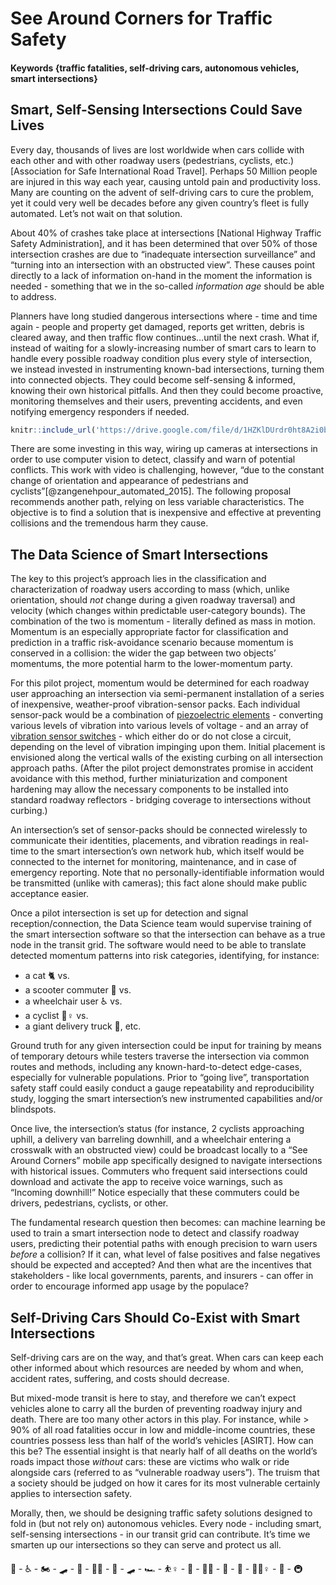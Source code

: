 # See Around Corners for Traffic Safety {#smart-intersections-could-save-lives}

#### Keywords {traffic fatalities, self-driving cars, autonomous vehicles, smart intersections}

## Smart, Self-Sensing Intersections Could Save Lives

Every day, thousands of lives are lost worldwide when cars collide with each other and with other roadway users (pedestrians, cyclists, etc.)[Association for Safe International Road Travel]. Perhaps 50 Million people are injured in this way each year, causing untold pain and productivity loss. Many are counting on the advent of self-driving cars to cure the problem, yet it could very well be decades before any given country's fleet is fully automated. Let's not wait on that solution.

About 40% of crashes take place at intersections [National Highway Traffic Safety Administration], and it has been determined that over 50% of those intersection crashes are due to "inadequate intersection surveillance" and "turning into an intersection with an obstructed view". These causes point directly to a lack of information on-hand in the moment the information is needed - something that we in the so-called *information age* should be able to address.

Planners have long studied dangerous intersections where - time and time again - people and property get damaged, reports get written, debris is cleared away, and then traffic flow continues...until the next crash. What if, instead of waiting for a slowly-increasing number of smart cars to learn to handle every possible roadway condition plus every style of intersection, we instead invested in instrumenting known-bad intersections, turning them into connected objects. They could become self-sensing & informed, knowing their own historical pitfalls. And then they could become proactive, monitoring themselves and their users, preventing accidents, and even notifying emergency responders if needed.

```r
knitr::include_url('https://drive.google.com/file/d/1HZKlDUrdr0ht8A2i0b5phq_jJmYjYLdX/preview')
```

There are some investing in this way, wiring up cameras at intersections in order to use computer vision to detect, classify and warn of potential conflicts. This work with video is challenging, however, "due to the constant change of orientation and appearance of pedestrians and cyclists"[@zangenehpour_automated_2015]. The following proposal recommends another path, relying on less variable characteristics. The objective is to find a solution that is inexpensive and effective at preventing collisions and the tremendous harm they cause.

## The Data Science of Smart Intersections

The key to this project's approach lies in the classification and characterization of roadway users according to mass (which, unlike orientation, should *not* change during a given roadway traversal) and velocity (which changes within predictable user-category bounds). The combination of the two is momentum - literally defined as mass in motion. Momentum is an especially appropriate factor for classification and prediction in a traffic risk-avoidance scenario because momentum is conserved in a collision: the wider the gap between two objects' momentums, the more potential harm to the lower-momentum party.

For this pilot project, momentum would be determined for each roadway user approaching an intersection via semi-permanent installation of a series of inexpensive, weather-proof vibration-sensor packs. Each individual sensor-pack would be a combination of [piezoelectric elements](https://www.adafruit.com/product/1739) - converting various levels of vibration into various levels of voltage - and an array of [vibration sensor switches](https://www.adafruit.com/?q=vibration%20sensor%20switch) - which either do or do not close a circuit, depending on the level of vibration impinging upon them. Initial placement is envisioned along the vertical walls of the existing curbing on all intersection approach paths. (After the pilot project demonstrates promise in accident avoidance with this method, further miniaturization and component hardening may allow the necessary components to be installed into standard roadway reflectors - bridging coverage to intersections without curbing.)

An intersection's set of sensor-packs should be connected wirelessly to communicate their identities, placements, and vibration readings in real-time to the smart intersection's own network hub, which itself would be connected to the internet for monitoring, maintenance, and in case of emergency reporting. Note that no personally-identifiable information would be transmitted (unlike with cameras); this fact alone should make public acceptance easier.

Once a pilot intersection is set up for detection and signal reception/connection, the Data Science team would supervise training of the smart intersection software so that the intersection can behave as a true node in the transit grid. The software would need to be able to translate detected momentum patterns into risk categories, identifying, for instance:

* a cat 🐈 vs.
* a scooter commuter 🛴 vs.
* a wheelchair user ♿ vs.
* a cyclist 🚴♀️ vs.
* a giant delivery truck 🚚, etc.

Ground truth for any given intersection could be input for training by means of temporary detours while testers traverse the intersection via common routes and methods, including any known-hard-to-detect edge-cases, especially for vulnerable populations. Prior to "going live", transportation safety staff could easily conduct a gauge repeatability and reproducibility study, logging the smart intersection's new instrumented capabilities and/or blindspots.

Once live, the intersection's status (for instance, 2 cyclists approaching uphill, a delivery van barreling downhill, and a wheelchair entering a crosswalk with an obstructed view) could be broadcast locally to a "See Around Corners" mobile app specifically designed to navigate intersections with historical issues. Commuters who frequent said intersections could download and activate the app to receive voice warnings, such as "Incoming downhill!" Notice especially that these commuters could be drivers, pedestrians, cyclists, or other.

The fundamental research question then becomes: can machine learning be used to train a smart intersection node to detect and classify roadway users, predicting their potential paths with enough precision to warn users *before* a collision? If it can, what level of false positives and false negatives should be expected and accepted? And then what are the incentives that stakeholders - like local governments, parents, and insurers - can offer in order to encourage informed app usage by the populace?

## Self-Driving Cars Should Co-Exist with Smart Intersections

Self-driving cars are on the way, and that's great. When cars can keep each other informed about which resources are needed by whom and when, accident rates, suffering, and costs should decrease.

But mixed-mode transit is here to stay, and therefore we can't expect vehicles alone to carry all the burden of preventing roadway injury and death. There are too many other actors in this play. For instance, while > 90% of all road fatalities occur in low and middle-income countries, these countries possess less than half of the world's vehicles [ASIRT]. How can this be? The essential insight is that nearly half of all deaths on the world’s roads impact those *without* cars: these are victims who walk or ride alongside cars (referred to as "vulnerable roadway users"). The truism that a society should be judged on how it cares for its most vulnerable certainly applies to intersection safety.

Morally, then, we should be designing traffic safety solutions designed to fold in (but not rely on) autonomous vehicles. Every node - including smart, self-sensing intersections - in our transit grid can contribute. It's time we smarten up our intersections so they can serve and protect us all.

 🚌 - ♿ - 🏍️ - 🛹 - 🚒 - 🚶🏿 - 🛵 - 🛹 - 🏎️ - ⛹️♀️ - 🛴 - 🏃🏼 - 🧳 - 🚙 - 🚴🏽♀️ - 🚓 - 🚇
